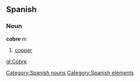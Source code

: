 == Spanish == {{wikipediaAlt|copper}}
=== Noun ===
'''cobre''' ''m''
# [[copper]]

[[Category:Spanish nouns]]
[[Category:Spanish elements]]

[[gl:Cobre]]
